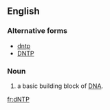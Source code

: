 ==English==

===Alternative forms===
* [[dntp]]
* [[DNTP]]

===Noun===
{{en-noun}}

# {{context|biochemistry|lang=en}} {{initialism of|[[deoxynucleotide]] [[triphosphate]]|dot=,}} a basic building block of [[DNA]].

[[fr:dNTP]]